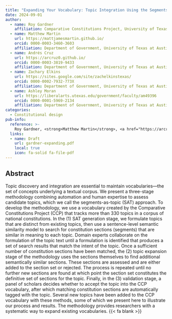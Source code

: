 ```yaml
---
title: "Expanding Your Vocabulary: Topic Integration Using the Segments-as-Topics (SAT) Approach"
date: 2024-09-01
author:
  - name: Roy Gardner
    affiliation: Comparative Constitutions Project, University of Texas at Austin
  - name: Matthew Martin
    url: https://mattjamesmartin.github.io/
    orcid: 0000-0003-3460-3603
    affiliation: Department of Government, University of Texas at Austin
  - name: Andrés Cruz
    url: https://arcruz0.github.io/
    orcid: 0000-0003-3819-9433
    affiliation: Department of Government, University of Texas at Austin
  - name: Zachary Elkins
    url: https://sites.google.com/site/zachelkinstexas/
    orcid: 0000-0002-7932-773X
    affiliation: Department of Government, University of Texas at Austin
  - name: Ashley Moran
    url: https://liberalarts.utexas.edu/government/faculty/am49396
    orcid: 0000-0001-5969-2134
    affiliation: Department of Government, University of Texas at Austin
categories: 
  - Constitutional design
pub-info:
  reference: >-
    Roy Gardner, <strong>Matthew Martin</strong>, <a href="https://arcruz0.github.io/">Andrés Cruz</a>, <a href="https://site.google.com/site/zachelkinstexas/">Zachary Elkins</a>, and <a href="https://liberalarts.utexas.edu/government/faculty/am49396">Ashley Moran</a>. “Expanding Your Vocabulary: Topic Integration Using the Segments-as-Topics (SAT) Approach.”
  links:
  - name: Draft
    url: gardner-expanding.pdf
    local: true
    icon: fa-solid fa-file-pdf
---
```


## Abstract

Topic discovery and integration are essential to maintain vocabularies—the set of concepts underlying a textual corpus. We present a three-stage methodology combining automation and human expertise to assess candidate topics, which we call the segments-as-topic (SAT) approach. To develop the methodology, we use a vocabulary created by the Comparative Constitutions Project (CCP) that tracks more than 330 topics in a corpus of national constitutions. In the (1) SAT generation stage, we formulate topics that are distinct from existing topics, then use a sentence-level semantic similarity model to search for constitution sections (segments) that are similar in meaning to each topic. Domain experts collaborate on the formulation of the topic text until a formulation is identified that produces a set of search results that match the intent of the topic. Once a sufficient number of constitution sections have been matched, the (2) topic expansion stage of the methodology uses the sections themselves to find additional semantically similar sections. These sections are assessed and are either added to the section set or rejected. The process is repeated until no further new sections are found at which point the section set constitutes the definitive set of sections for the topic. Finally, in the (3) validation stage, a panel of scholars decides whether to accept the topic into the CCP vocabulary, after which matching constitution sections are automatically tagged with the topic. Several new topics have been added to the CCP vocabulary with these methods, some of which we present here to illustrate our process and results. The methodology provides researchers with a systematic way to expand existing vocabularies. {{< fa blank >}} 